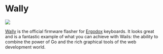 
# Wally

<p style={{"text-align": "center"}}>
   <img src="/img/showcase/wally.webp"/><br/>
</p>

[Wally](https://ergodox-ez.com/pages/wally) is the official firmware flasher for [Ergodox](https://ergodox-ez.com/) keyboards. It looks great and is a fantastic example of what you can achieve with Wails: the ability to combine the power of Go and the rich graphical tools of the web development world.

